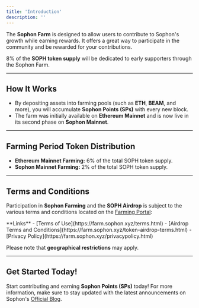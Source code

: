 ```yaml
---
title: 'Introduction'
description: ''
---
```


The **Sophon Farm** is designed to allow users to contribute to Sophon's growth while earning rewards. It offers a great way to participate in the community and be rewarded for your contributions.

<Tip>8% of the **SOPH token supply** will be dedicated to early supporters through the Sophon Farm.</Tip>

---

## How It Works

- By depositing assets into farming pools (such as **ETH**, **BEAM**, and more), you will accumulate **Sophon Points (SPs)** with every new block.
- The farm was initially available on **Ethereum Mainnet** and is now live in its second phase on **Sophon Mainnet**.

---

## Farming Period Token Distribution

- **Ethereum Mainnet Farming:** 6% of the total SOPH token supply.
- **Sophon Mainnet Farming:** 2% of the total SOPH token supply.

---

## Terms and Conditions

Participation in **Sophon Farming** and the **SOPH Airdrop** is subject to the various terms and conditions located on the [Farming Portal](https://farm.sophon.xyz/):

<Note>
**Links**
- [Terms of Use](https://farm.sophon.xyz/terms.html)
- [Airdrop Terms and Conditions](https://farm.sophon.xyz/token-airdrop-terms.html)
- [Privacy Policy](https://farm.sophon.xyz/privacypolicy.html)
</Note>

<Warning>Please note that **geographical restrictions** may apply.</Warning>

---

## Get Started Today!

Start contributing and earning **Sophon Points (SPs)** today! For more information, make sure to stay updated with the latest announcements on Sophon's [Official Blog](https://blog.sophon.xyz/).
